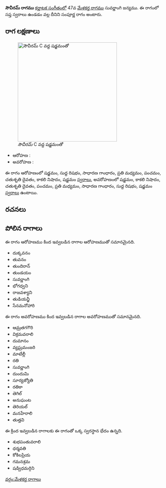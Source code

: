 {{Infobox ragam
	| name          	= సౌవీరమ్
	| synonym	    	= 
	| mela          	= 
	| chakra        	= 
	| janaka        	= 
	| type          	= సంపూర్ణ
	| arohanam      	= {{svaraC|S|R1|G2|M2|P|D2|N3|S'}} 
	| avarohanam    	= {{svaraC|S'|N3|D2|P|M2|G2|R1|S}}
	| jeeva         	=
	| chhaya        	=
	| nyasa         	=
	| vishesha      	= 
	| equivalent  		= 
}}
{{కర్ణాటక సంగీత రాగాలు}}
'''సౌవీరమ్ రాగము''' [[కర్ణాటక సంగీతం]]లో 47వ [[మేళకర్త రాగము]] సువర్ణాంగి జన్యము.  ఈ రాగంలో సప్త స్వరాలు ఉండడం వల్ల దీనిని సంపూర్ణ రాగం అంటారు.


==రాగ లక్షణాలు==
[[Image:sowveeram_kb2wiki.png|thumb|right|316px|''సౌవీరమ్'' C వద్ద షడ్జమంతో]]

* ఆరోహణ : {{svaraC|S|R1|G2|M2|P|D2|N3|S'}} 
* అవరోహణ : {{svaraC|S'|N3|D2|P|M2|G2|R1|S}}

ఈ రాగం ఆరోహణంలో షడ్జమం, సుద్ద  రిషభం, సాధారణ  గాంధారం, ప్రతి మధ్యమం, పంచమం, చతుశృతి దైవతం, కాకలి  నిషాదం, షడ్జమం [[స్వరాలు]], అవరోహణంలో షడ్జమం, కాకలి  నిషాదం, చతుశృతి దైవతం, పంచమం, ప్రతి మధ్యమం, సాధారణ  గాంధారం, సుద్ద  రిషభం, షడ్జమం [[స్వరాలు]] ఉంటాయి.

==రచనలు==



==పోలిన రాగాలు==
ఈ రాగం ఆరోహణము కింద ఇవ్వబడిన రాగాల ఆరోహణముతో సమానమైనది.
* దుక్కవనం
*  తువనం
* తుందిరాన్
* తుండయం
* సువర్ణాంగి
* భోగధ్వని
* రాజవశ్యాని
*  తుడియన్జీ
* సేనమనోహారి

ఈ రాగం అవరోహణము కింద ఇవ్వబడిన రాగాల అవరోహణముతో సమానమైనది.
* ఆమ్రతగగౌరి
* విక్రమవరాలి
*  దుమానం
* వ్యఘ్రమంజరి
* మాటేల్లీ
* రతి
* సువర్ణాంగి
* దుందుమి
* సూర్యజ్యోతి
* రతికా
* తెగిల్
* అనుఘంట
* తెరియల్
* మనహేరాలి
* తుత్తవి

ఈ క్రింద ఇవ్వబడిన రాగాలకు ఈ రాగంతో ఒక్క స్వరస్థాన భేదం ఉన్నది.
* శుభపంతువరాలి
* ధర్మవతి
* కోకిలప్రియ
* గమనశ్రమ
*  షడ్విధమర్గిని



[[వర్గం:మేళకర్త రాగాలు]]